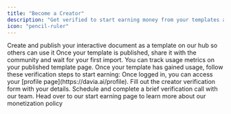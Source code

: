 ```yaml
---
title: "Become a Creator"
description: "Get verified to start earning money from your templates after they've gained usage in the community."
icon: "pencil-ruler"
---
```


<Steps>
  <Step title="Publish your first document as a template">
    <Card
      title="Publish your first interactive document as template"
      icon="rss"
      horizontal
      href="/creators/publishing-as-template"
      arrow="true"
    >
      Create and publish your interactive document as a template on our hub so
      others can use it
    </Card>
  </Step>
  <Step title="Get your first reuse">
    Once your template is published, share it with the community and wait for
    your first import. You can track usage metrics on your published template
    page.
  </Step>
  <Step title="To receive money: Get verified">
    Once your template has gained usage, follow these verification steps to
    start earning:
  </Step>
  <Step title="Go to your creator hub">
    Once logged in, you can access your [profile
    page](https://davia.ai/profile).
  </Step>
  <Step title="Complete the form">
    Fill out the creator verification form with your details.
  </Step>
  <Step title="Hop on a quick 5 min call">
    Schedule and complete a brief verification call with our team.
  </Step>
  <Step>
    <Card
      title="You're ready to start earning!"
      icon="hand-coins"
      horizontal
      href="/creators/start-earning"
      arrow="true"
    >
      Head over to our start earning page to learn more about our monetization
      policy
    </Card>
  </Step>
</Steps>

